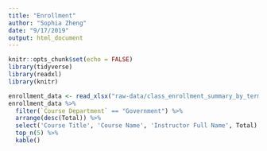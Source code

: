 ```yaml
---
title: "Enrollment"
author: "Sophia Zheng"
date: "9/17/2019"
output: html_document
---
```


```r
knitr::opts_chunk$set(echo = FALSE)
library(tidyverse)
library(readxl)
library(knitr)
```

```r
enrollment_data <- read_xlsx("raw-data/class_enrollment_summary_by_term_9.24.19.xlsx", skip = 3) 
enrollment_data %>%
  filter(`Course Department` == "Government") %>%
  arrange(desc(Total)) %>%
  select('Course Title', 'Course Name', 'Instructor Full Name', Total) %>%
  top_n(5) %>%
  kable()
```


